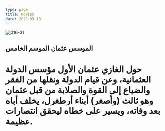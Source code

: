 ```yaml
---
type: page
title: Movies
date: 2021-03-18
---
```

![016-31](https://github.com/adham-ta/KingV3/assets/69330652/4c4c1a77-f93b-4737-a954-7a74d4660e37)
## الموسس عثمان الموسم الخامس 
# حول الغازي عثمان الأول مؤسس الدولة العثمانية، وعن قيام الدولة ونقلها من الفقر والضياع إلى القوة والصلابة من قبل عثمان وهو ثالث (وأصغر) أبناء أرطغرل، يخلف أباه بعد وفاته، ويسير على خطاه ليحقق انتصارات عظيمة.
